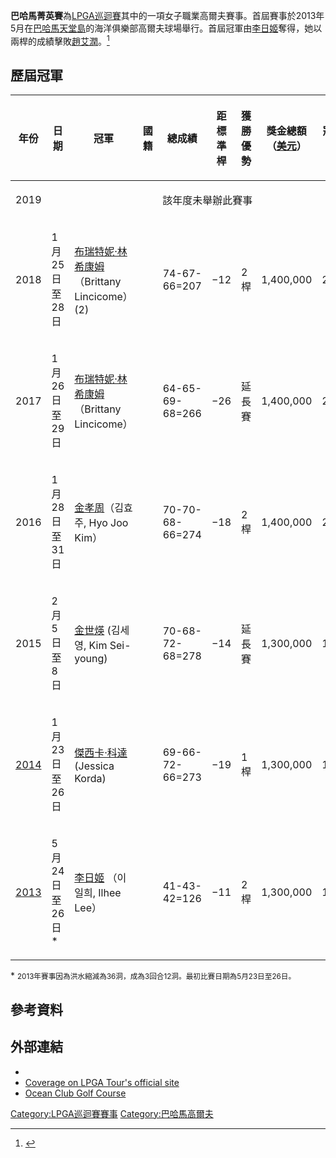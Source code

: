 {{Infobox golf tournament
| name             = 巴哈馬菁英賽
| image            = 
| location         = [[天堂島|天堂島]]
| establishment    = [[2013年LPGA巡迴賽|2013]]
| course           = 海洋俱樂部高爾夫球場
| par              = 73
| yardage          = {{convert|6644|yd|0}}
| tour             = [[LPGA巡迴賽|LPGA巡迴賽]]
| format           = [[比桿賽|比桿賽]] - 72洞
| purse            = [[美金|$]]1.3 million
| month_played     = 1月 (2014年)
| final_year       = <!-- use if no longer played -->
| aggregate        = 273 [[傑西卡·科達|傑西卡·科達]] (2014)
| to-par           = −19 傑西卡·科達 (2014)
| current_champion = {{flagicon|USA}} [[傑西卡·科達|傑西卡·科達]]
| final_champion   = <!-- use if no longer played -->
}}

'''巴哈馬菁英賽'''為[[LPGA巡迴賽|LPGA巡迴賽]]其中的一項女子職業高爾夫賽事。首屆賽事於2013年5月在[[巴哈馬|巴哈馬]][[天堂島|天堂島]]的海洋俱樂部高爾夫球場舉行。首屆冠軍由[[李日姬|李日姬]]奪得，她以兩桿的成績擊敗[[趙艾潤|趙艾潤]]。<ref name=fnlldrbd>{{cite web|url=http://espn.go.com/golf/story/_/id/9314231/ilhee-lee-wins-bahamas-lpga-classic-first-lpga-tour-victory|publisher=Associated Press|title=Ilhee Lee wins 1st LPGA Tour event|date=May 27, 2013|accessdate=May 30, 2013|archive-date=2016-03-04|archive-url=https://web.archive.org/web/20160304093708/http://espn.go.com/golf/story/_/id/9314231/ilhee-lee-wins-bahamas-lpga-classic-first-lpga-tour-victory|dead-url=no}}</ref>

== 歷屆冠軍 ==
{| class="wikitable"
!年份||日期||冠軍||國籍||總成績||距標準桿||獲勝優勢||獎金總額<br />（[[美元|美元]]）||冠軍獎金<br />（美元）
|-
|2019
| colspan="8" align=center |該年度未舉辦此賽事
|-
|2018
|1月25日至28日
|[[布瑞特妮‧林希康姆|布瑞特妮‧林希康姆]]（Brittany Lincicome）(2)
|{{USA}}
|74-67-66=207
|−12
|2桿
|1,400,000
|210,000
|-
|2017
|1月26日至29日
|[[布瑞特妮‧林希康姆|布瑞特妮‧林希康姆]]（Brittany Lincicome）
|{{USA}}
|64-65-69-68=266
|−26
|延長賽
|1,400,000
|210,000
|-
|2016
|1月28日至31日
|[[金孝周|金孝周]]（김효주, Hyo Joo Kim）
|{{KOR}}
|70-70-68-66=274
|−18
|2桿
|1,400,000
|210,000
|-
|2015
|2月5日至8日
|[[金世煐|金世煐]] (김세영, Kim Sei-young)
|{{KOR}}
|70-68-72-68=278
|−14
|延長賽
|1,300,000
|195,000
|-
|[[2014年LPGA巡迴賽|2014]]|| 1月23日至26日 || [[傑西卡·科達|傑西卡·科達]] (Jessica Korda) || {{USA}} || 69-66-72-66=273 || align="center" |−19 || 1桿 || align="right" |1,300,000 || align="right" |195,000
|-
|[[2013年LPGA巡迴賽|2013]]|| 5月24日至26日<nowiki>*</nowiki> || [[李日姬|李日姬]] （이일희, Ilhee Lee） || {{KOR}} || 41-43-42=126 || align="center" |−11 || 2桿 || align="right" |1,300,000 || align="right" |195,000
|}
<nowiki>*</nowiki> <small>2013年賽事因為洪水縮減為36洞，成為3回合12洞。最初比賽日期為5月23日至26日。</small>

==參考資料==
{{reflist}}

==外部連結==
*{{official|http://www.puresilkbahamasclassic.com/}}
*[http://www.lpga.com/golf/tournaments/lpga/pure-silk-bahamas-lpga-classic.aspx Coverage on LPGA Tour's official site] {{Wayback|url=http://www.lpga.com/golf/tournaments/lpga/pure-silk-bahamas-lpga-classic.aspx |date=20150512043506 }}
*[https://web.archive.org/web/20140702094813/http://www.atlantis.com/thingstodo/activities/golf.aspx Ocean Club Golf Course]

{{LPGA Tour}}
{{coord|25|05|N|77|20|W|region:BS_type:isle|display=title}}

[[Category:LPGA巡迴賽賽事|Category:LPGA巡迴賽賽事]]
[[Category:巴哈馬高爾夫|Category:巴哈馬高爾夫]]
